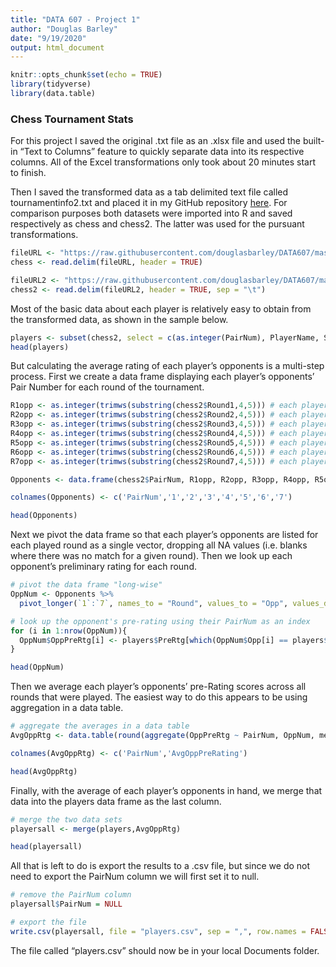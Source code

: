 ```yaml
---
title: "DATA 607 - Project 1"
author: "Douglas Barley"
date: "9/19/2020"
output: html_document
---
```


```r
knitr::opts_chunk$set(echo = TRUE)
library(tidyverse)
library(data.table)
```

### Chess Tournament Stats

For this project I saved the original .txt file as an .xlsx file and used the built-in "Text to Columns" feature to quickly separate data into its respective columns. All of the Excel transformations only took about 20 minutes start to finish.

Then I saved the transformed data as a tab delimited text file called tournamentinfo2.txt and placed it in my GitHub repository <a href="https://raw.githubusercontent.com/douglasbarley/DATA607/master/tournamentinfo2.txt">here</a>. For comparison purposes both datasets were imported into R and saved respectively as chess and chess2. The latter was used for the pursuant transformations.

```r
fileURL <- "https://raw.githubusercontent.com/douglasbarley/DATA607/master/tournamentinfo.txt"
chess <- read.delim(fileURL, header = TRUE)

fileURL2 <- "https://raw.githubusercontent.com/douglasbarley/DATA607/master/tournamentinfo2.txt"
chess2 <- read.delim(fileURL2, header = TRUE, sep = "\t")
```

Most of the basic data about each player is relatively easy to obtain from the transformed data, as shown in the sample below.

```r
players <- subset(chess2, select = c(as.integer(PairNum), PlayerName, State, TotalPts, PreRtg))
head(players)
```

But calculating the average rating of each player's opponents is a multi-step process. First we create a data frame displaying each player's opponents' Pair Number for each round of the tournament.

```r
R1opp <- as.integer(trimws(substring(chess2$Round1,4,5))) # each player's opponent for round 1
R2opp <- as.integer(trimws(substring(chess2$Round2,4,5))) # each player's opponent for round 2
R3opp <- as.integer(trimws(substring(chess2$Round3,4,5))) # each player's opponent for round 3
R4opp <- as.integer(trimws(substring(chess2$Round4,4,5))) # each player's opponent for round 4
R5opp <- as.integer(trimws(substring(chess2$Round5,4,5))) # each player's opponent for round 5
R6opp <- as.integer(trimws(substring(chess2$Round6,4,5))) # each player's opponent for round 6
R7opp <- as.integer(trimws(substring(chess2$Round7,4,5))) # each player's opponent for round 7

Opponents <- data.frame(chess2$PairNum, R1opp, R2opp, R3opp, R4opp, R5opp, R6opp, R7opp)

colnames(Opponents) <- c('PairNum','1','2','3','4','5','6','7')

head(Opponents)
```

Next we pivot the data frame so that each player's opponents are listed for each played round as a single vector, dropping all NA values (i.e. blanks where there was no match for a given round).  Then we look up each opponent's preliminary rating for each round.

```r
# pivot the data frame "long-wise"
OppNum <- Opponents %>%
  pivot_longer(`1`:`7`, names_to = "Round", values_to = "Opp", values_drop_na = TRUE)

# look up the opponent's pre-rating using their PairNum as an index
for (i in 1:nrow(OppNum)){
  OppNum$OppPreRtg[i] <- players$PreRtg[which(OppNum$Opp[i] == players$PairNum)]
}

head(OppNum)
```

Then we average each player's opponents' pre-Rating scores across all rounds that were played. The easiest way to do this appears to be using aggregation in a data table.

```r
# aggregate the averages in a data table
AvgOppRtg <- data.table(round(aggregate(OppPreRtg ~ PairNum, OppNum, mean), digits = 0))

colnames(AvgOppRtg) <- c('PairNum','AvgOppPreRating')

head(AvgOppRtg)
```

Finally, with the average of each player's opponents in hand, we merge that data into the players data frame as the last column.

```r
# merge the two data sets
playersall <- merge(players,AvgOppRtg)

head(playersall)
```

All that is left to do is export the results to a .csv file, but since we do not need to export the PairNum column we will first set it to null.

```r
# remove the PairNum column
playersall$PairNum = NULL

# export the file
write.csv(playersall, file = "players.csv", sep = ",", row.names = FALSE)
```

The file called "players.csv" should now be in your local Documents folder.

